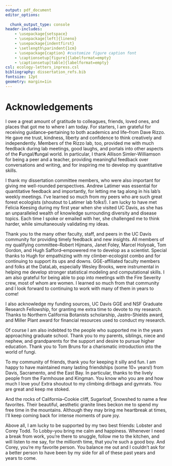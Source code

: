 ```yaml
---
output: pdf_document
editor_options: 
  
  chunk_output_type: console
header-includes:
    - \usepackage{setspace}
    - \usepackage[left]{lineno}
    - \usepackage{indentfirst}
    - \setlength\parindent{1cm}
    - \usepackage{caption} #customize figure caption font
    - \captionsetup[figure]{labelformat=empty}
    - \captionsetup[table]{labelformat=empty}
csl: ecology-letters_inpress.csl
bibliography: dissertation_refs.bib
fontsize: 12pt
geometry: margin=1in
---
```

\doublespacing

# Acknowledgements

I owe a great amount of gratitude to colleagues, friends, loved ones, and places that got me to where I am today. For starters, I am grateful for receiving guidance--pertaining to both academics and life--from Dave Rizzo. He gave me trust, kindness, liberty and confidence to think creatively and independently. Members of the Rizzo lab, too, provided me with much feedback during lab meetings, good laughs, and portals into other aspects of the **F**ungal/**f**ungal world. In particular, I thank Allison Simler-Williamson for being a peer and a teacher, providing meaningful feedback over conversations and writing, and for inspiring me to develop my quantitative skills. 

I thank my dissertation committee members, who were also important for giving me well-rounded perspectives. Andrew Latimer was essential for quantitative feedback and importantly, for letting me tag along in his lab's weekly meetings. I've learned so much from my peers who are such great forest ecologists (shoutout to Latimer lab folks!). I am lucky to have met Felicia Keesing during my first year when she visited UC Davis, as she has an unparalleled wealth of knowledge surrounding diversity and disease topics. Each time I spoke or emailed with her, she challenged me to think harder, while simultaneously validating my ideas. 

Thank you to the many other faculty, staff, and peers in the UC Davis community for providing timely feedback and new insights. All members of my qualifying committee--Robert Hijmans, Janet Foley, Marcel Holyoak, Tom Gordon, and Hugh Safford--empowered me to develop as a scientist. Special thanks to Hugh for empathizing with my climber-ecologist combo and for continuing to support its ups and downs. GGE-affiliated faculty members and folks at the DataLab, especially Wesley Brooks, were instrumental in helping me develop stronger statistical modeling and computational skills. I am also grateful for being able to pop into meetings with the Fire Severity crew, most of whom are women. I learned so much from that community and I look forward to continuing to work with many of them in years to come!

I also acknowledge my funding sources, UC Davis GGE and NSF Graduate Research Fellowship, for granting me extra time to devote to my research. Thanks to Northern California Botanists scholarship, Jastro-Shields award, and Miller Plant award for financial resources used to conduct my research. 

Of course I am also indebted to the people who supported me in the years approaching graduate school. Thank you to my parents, siblings, niece and nephew, and grandparents for the support and desire to pursue higher education. Thank you to Tom Bruns for a charismatic introduction into the world of fungi. 

To my community of friends, thank you for keeping it silly and fun. I am happy to have maintained many lasting friendships (some 10+ years!) from Davis, Sacramento, and the East Bay. In particular, thanks to the lively people from the Farmhouse and Kingman. You know who you are and how much I love you! Extra shoutout to my climbing dirtbags and gymrats. You are great and keep me stoked.

And the rocks of California--Cookie cliff, Sugarloaf, Snowshed to name a few favorites. Their beautiful, aesthetic granite lines beckon me to spend my free time in the mountains. Although they may bring me heartbreak at times, I'll keep coming back for intense moments of pure joy. 

Above all, I am lucky to be supported by my two best friends: Lobster and Corey Todd. To Lobby--you bring me calm and happiness. Whenever I need a break from work, you're there to snuggle, follow me to the kitchen, and will listen to me say, for the millionth time, that you're such a good boy. And Corey, you're my favorite person. You balance me out and I couldn't ask for a better person to have been by my side for all of these past years and years to come. 



